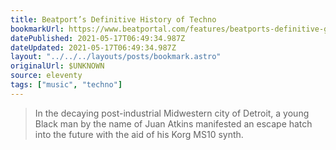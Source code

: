 ```yaml
---
title: Beatport’s Definitive History of Techno
bookmarkUrl: https://www.beatportal.com/features/beatports-definitive-guide-to-techno/
datePublished: 2021-05-17T06:49:34.987Z
dateUpdated: 2021-05-17T06:49:34.987Z
layout: "../../../layouts/posts/bookmark.astro"
originalUrl: $UNKNOWN
source: eleventy
tags: ["music", "techno"]
---
```


> In the decaying post-industrial Midwestern city of Detroit, a young Black man by the name of Juan Atkins manifested an escape hatch into the future with the aid of his Korg MS10 synth.
